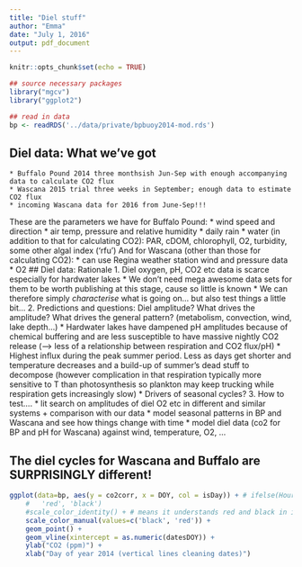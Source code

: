 ```yaml
---
title: "Diel stuff"
author: "Emma"
date: "July 1, 2016"
output: pdf_document
---
```


```r
knitr::opts_chunk$set(echo = TRUE)
```

```r
## source necessary packages
library("mgcv")
library("ggplot2")

## read in data
bp <- readRDS('../data/private/bpbuoy2014-mod.rds')
```

## Diel data: What we've got
    * Buffalo Pound 2014 three monthsish Jun-Sep with enough accompanying data to calculate CO2 flux
    * Wascana 2015 trial three weeks in September; enough data to estimate CO2 flux
    * incoming Wascana data for 2016 from June-Sep!!!
These are the parameters we have for Buffalo Pound:
    * wind speed and direction
    * air temp, pressure and relative humidity
    * daily rain
    * water (in addition to that for calculating CO2): PAR, cDOM, chlorophyll, O2, turbidity, some other algal index ('rfu')
And for Wascana (other than those for calculating CO2):
    * can use Regina weather station wind and pressure data
    * O2
## Diel data: Rationale
1. Diel oxygen, pH, CO2 etc data is scarce especially for hardwater lakes
    * We don't need mega awesome data sets for them to be worth publishing at this stage, cause so little is known
    * We can therefore simply *characterise* what is going on... but also test things a little bit...
2. Predictions and questions: Diel amplitude? What drives the amplitude? What drives the general pattern? (metabolism, convection, wind, lake depth...)
    * Hardwater lakes have dampened pH amplitudes because of chemical buffering and are less susceptible to have massive nightly CO2 release (--> less of a relationship between respiration and CO2 flux/pH)
    * Highest influx during the peak summer period. Less as days get shorter and temperature decreases and a build-up of summer's dead stuff to decompose (however complication in that respiration typically more sensitive to T than photosynthesis so plankton may keep trucking while respiration gets increasingly slow)
    * Drivers of seasonal cycles?
3. How to test....
    * lit search on amplitudes of diel O2 etc in different and similar systems + comparison with our data
    * model seasonal patterns in BP and Wascana and see how things change with time
    * model diel data (co2 for BP and pH for Wascana) against wind, temperature, O2, ...

## The diel cycles for Wascana and Buffalo are SURPRISINGLY different!
```r
ggplot(data=bp, aes(y = co2corr, x = DOY, col = isDay)) + # ifelse(Hour >= 8 & Hour <=20, 
    #   'red', 'black')
    #scale_color_identity() + # means it understands red and black in ifelse
    scale_color_manual(values=c('black', 'red')) +
    geom_point() +
    geom_vline(xintercept = as.numeric(datesDOY)) +
    ylab("CO2 (ppm)") +
    xlab("Day of year 2014 (vertical lines cleaning dates)")


```


    

